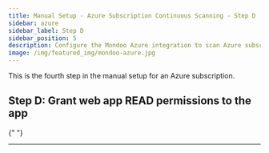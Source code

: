 ```yaml
---
title: Manual Setup - Azure Subscription Continuous Scanning - Step D
sidebar: azure
sidebar_label: Step D
sidebar_position: 5
description: Configure the Mondoo Azure integration to scan Azure subscriptions. Step D is to grant web app READ permissions to the app.
image: /img/featured_img/mondoo-azure.jpg
---
```


This is the fourth step in the manual setup for an Azure subscription.

## Step D: Grant web app READ permissions to the app


<Webapp />{" "}

---
